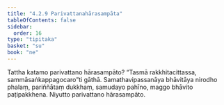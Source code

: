 ```yaml
---
title: "4.2.9 Parivattanahārasampāta"
tableOfContents: false
sidebar:
  order: 16
type: "tipitaka"
basket: "su"
book: "ne"
---
```



<DynamicBreadcrumb />

<Division number="71" book="ne">

<Paragraph number="515" book="ne">
Tattha katamo parivattano hārasampāto?
</Paragraph>

<Paragraph number="516" book="ne">
“Tasmā rakkhitacittassa, sammāsaṅkappagocaro”ti gāthā. Samathavipassanāya bhāvitāya nirodho phalaṃ, pariññātaṃ dukkhaṃ, samudayo pahīno, maggo bhāvito paṭipakkhena.

</Paragraph>
</Division>

<Paragraph number="517" type="center" book="ne">
Niyutto parivattano hārasampāto.
</Paragraph>